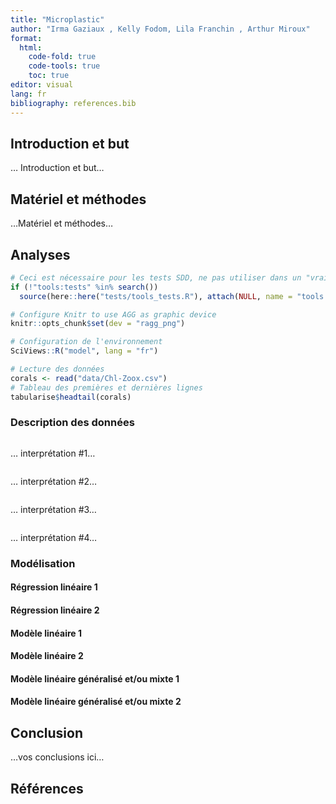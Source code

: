 ```yaml
---
title: "Microplastic"
author: "Irma Gaziaux , Kelly Fodom, Lila Franchin , Arthur Miroux"
format:
  html:
    code-fold: true
    code-tools: true
    toc: true
editor: visual
lang: fr
bibliography: references.bib
---
```


<!--# Ceci est un commentaire. -->

<!--% Ceci est une consigne. Ne jamais modifier ni déplacer les consignes dans le document ! -->

<!--% Complétez le titre et le nom des auteurs (auteur1, auteur2, auteur3 et auteur 4) dans l'entête YAML.-->

## Introduction et but

<!--% Rédigez une courte introduction de 3 ou 5 phrases qui présente vos données. Ajoutez une phrase de but (que vous remanierez éventuellement en fonction des modèles que vous ajouterez plus tard). Vous pouvez citer la bibliographie en utilisant le formatage Markdown ad hoc et en incluant votre référence au format bibtex dans le fichier references.bib. -->

... Introduction et but...

## Matériel et méthodes

<!--% Indiquez ici d'où viennent les données et aussi quel logiciel (et version) vous utilisez pour les analyses. Inspirez-vous des projets du premier module de SDD II. -->

...Matériel et méthodes...

## Analyses

```r
# Ceci est nécessaire pour les tests SDD, ne pas utiliser dans un "vrai" projet
if (!"tools:tests" %in% search())
  source(here::here("tests/tools_tests.R"), attach(NULL, name = "tools:tests"))

# Configure Knitr to use AGG as graphic device
knitr::opts_chunk$set(dev = "ragg_png")

# Configuration de l'environnement
SciViews::R("model", lang = "fr")
```

<!--% Importez les données que vous aurez préalablement nettoyées, remaniées et labélisées dans le script R nommé `R/import.R`. -->

```r
# Lecture des données
corals <- read("data/Chl-Zoox.csv")
# Tableau des premières et dernières lignes
tabularise$headtail(corals)
```

### Description des données

<!--% Chaque étudiant réalise et interprète un graphique pertinent en lien avec le but fixé et les modèles qui seront réalisés. Graphique et interprétation de l'étudiant #1 ci-dessous. -->

```r

```

... interprétation #1...

<!--% Graphique et interprétation de l'étudiant #2 ci-dessous. -->

```r

```

... interprétation #2...

<!--% Graphique et interprétation de l'étudiant #3 ci-dessous. -->

```r

```

... interprétation #3...

<!--% Graphique et interprétation de l'étudiant #4 ci-dessous. -->

```r

```

... interprétation #4...

### Modélisation

<!--% Chaque modèle doit être décrit à l'aide d'un graphique et d'un tableau résumant le modèle. Les équations paramétrées de tous les modèles doivent être également présentes. L'analyse des résidus sera réalisée et interprétée pour chaque modèle. -->

#### Régression linéaire 1

<!--% Ajustez une régression linéaire simple, multiple ou polynomiale par paire d'étudiants dans cette section (donc, deux modèles pour l'équipe de quatre). -->

#### Régression linéaire 2

<!--% Ajustez une régression linéaire simple, multiple ou polynomiale par paire d'étudiants dans cette section (donc, deux modèles pour l'équipe de quatre). -->

#### Modèle linéaire 1

<!--% Construisez un modèle linéaire par paire d'étudiants dans cette section. -->

#### Modèle linéaire 2

<!--% Construisez un modèle linéaire par paire d'étudiants dans cette section. -->

#### Modèle linéaire généralisé et/ou mixte 1

<!--% Élaborez un modèle linéaire généralisé ou mixte par paire d'étudiants dans cette section. -->

#### Modèle linéaire généralisé et/ou mixte 2

<!--% Élaborez un modèle linéaire généralisé ou mixte par paire d'étudiants dans cette section. -->

## Conclusion

<!--% Lorsque toutes les analyses sont réalisées, terminez ce bloc-notes avec 3 à 6 phrases de conclusion en rapport avec ce que vous avez observé dans vos analyses. Quels sont les modèles les plus pertinents que vous retenez ? -->

...vos conclusions ici...

## Références

<!--% N'indiquez rien ci-dessous. Quarto se chargera de rajouter vos références bibliographiques automatiquement. -->
